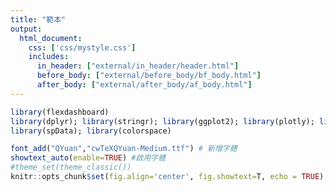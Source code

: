 ```yaml
---
title: "範本"
output: 
  html_document:
    css: ['css/mystyle.css']
    includes:
      in_header: ["external/in_header/header.html"]
      before_body: ["external/before_body/bf_body.html"]
      after_body: ["external/after_body/af_body.html"]
---
```


```r
library(flexdashboard)
library(dplyr); library(stringr); library(ggplot2); library(plotly); library(lubridate); library(readr); library(tidyr); library(showtext); library(sf); library(osmdata); library(rmapshaper); library(htmlwidgets); library(widgetframe); library(htmltools)
library(spData); library(colorspace)

font_add("QYuan","cwTeXQYuan-Medium.ttf") # 新增字體
showtext_auto(enable=TRUE) #啟用字體
#theme_set(theme_classic())
knitr::opts_chunk$set(fig.align='center', fig.showtext=T, echo = TRUE)
```

<object id="myObject" data="plot1.svg" type="image/svg+xml" width="100%"></object>

```r
```


